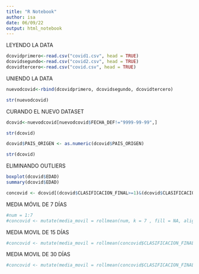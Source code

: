 ```yaml
---
title: "R Notebook"
author: isa
date: 06/09/22
output: html_notebook
---
```



LEYENDO LA DATA
```r
dcovidprimero<-read.csv("covid1.csv", head = TRUE)
dcovidsegundo<-read.csv("covid2.csv", head = TRUE)
dcovidtercero<-read.csv("covid.csv", head = TRUE)
```

UNIENDO LA DATA
```r
nuevodcovid<-rbind(dcovidprimero, dcovidsegundo, dcovidtercero)
```

```r
str(nuevodcovid)
```


CURANDO EL NUEVO DATASET
```r
dcovid<-nuevodcovid[nuevodcovid$FECHA_DEF!="9999-99-99",]
```
```r
str(dcovid)
```

```r
dcovid$PAIS_ORIGEN <- as.numeric(dcovid$PAIS_ORIGEN)
```
```r
str(dcovid)
```
ELIMINANDO OUTLIERS
```r
boxplot(dcovid$EDAD)
summary(dcovid$EDAD)
```
```r
concovid <- dcovid[(dcovid$CLASIFICACION_FINAL>=1)&(dcovid$CLASIFICACION_FINAL<=3),]
```
MEDIA MÓVIL DE 7 DÍAS
```r
#num = 1:7
#concovid <- mutate(media_movil = rollmean(num, k = 7 , fill = NA, align = "right"))
```
MEDIA MOVIL DE 15 DÍAS
```r
#concovid <- mutate(media_movil = rollmean(concovid$CLASIFICACION_FINAL, k = 15 , fill = NA, align = "right"))
```
MEDIA MOVIL DE 30 DÍAS
```r
#concovid <- mutate(media_movil = rollmean(concovid$CLASIFICACION_FINAL, k = 30 , fill = NA, align = "right"))
```
